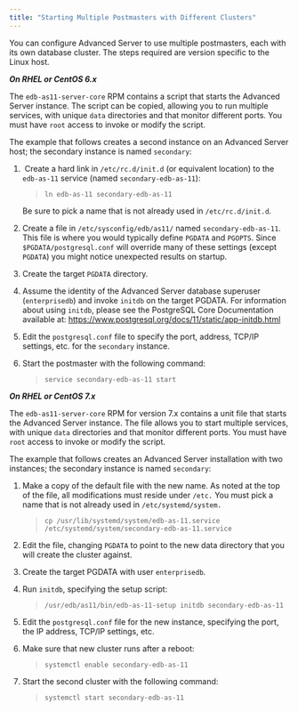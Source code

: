 ---
title: "Starting Multiple Postmasters with Different Clusters"
---

<div id="starting_multiple_postmasters_with_different_clusters" class="registered_link"></div>

You can configure Advanced Server to use multiple postmasters, each with its own database cluster. The steps required are version specific to the Linux host.

***On RHEL or CentOS 6.x***

The `edb-as11-server-core` RPM contains a script that starts the Advanced Server instance. The script can be copied, allowing you to run multiple services, with unique `data` directories and that monitor different ports. You must have `root` access to invoke or modify the script.

The example that follows creates a second instance on an Advanced Server host; the secondary instance is named `secondary`:

1. ​	Create a hard link in `/etc/rc.d/init.d` (or equivalent location) to the `edb-as-11` service (named `secondary-edb-as-11`):

   > `ln edb-as-11 secondary-edb-as-11`

   Be sure to pick a name that is not already used in `/etc/rc.d/init.d`.

2. Create a file in `/etc/sysconfig/edb/as11/` named `secondary-edb-as-11`. This file is where you would typically define `PGDATA` and `PGOPTS`. Since `$PGDATA/postgresql.conf` will override many of these settings (except `PGDATA`) you might notice unexpected results on startup.

3. Create the target `PGDATA` directory.

4. Assume the identity of the Advanced Server database superuser (`enterprisedb`) and invoke `initdb` on the target PGDATA. For information about using `initdb`, please see the PostgreSQL Core Documentation available at:
   https://www.postgresql.org/docs/11/static/app-initdb.html

5. Edit the `postgresql.conf` file to specify the port, address, TCP/IP settings, etc. for the `secondary` instance.

6. Start the postmaster with the following command:

   > `service secondary-edb-as-11 start`

***On RHEL or CentOS 7.x***

The `edb-as11-server-core` RPM for version 7.x contains a unit file that starts the Advanced Server instance. The file allows you to start multiple services, with unique `data` directories and that monitor different ports. You must have `root` access to invoke or modify the script.

The example that follows creates an Advanced Server installation with two instances; the secondary instance is named `secondary`:

1. Make a copy of the default file with the new name. As noted at the top of the file, all modifications must reside under `/etc.` You must pick a name that is not already used in `/etc/systemd/system.`

   > `cp /usr/lib/systemd/system/edb-as-11.service /etc/systemd/system/secondary-edb-as-11.service`

2. Edit the file, changing `PGDATA` to point to the new data directory that you will create the cluster against.

3. Create the target PGDATA with user `enterprisedb`.

4. Run `initdb`, specifying the setup script:

   > `/usr/edb/as11/bin/edb-as-11-setup initdb secondary-edb-as-11`

5. Edit the `postgresql.conf` file for the new instance, specifying the port, the IP address, TCP/IP settings, etc.

6. Make sure that new cluster runs after a reboot:

   > `systemctl enable secondary-edb-as-11`

7. Start the second cluster with the following command:

   > `systemctl start secondary-edb-as-11`